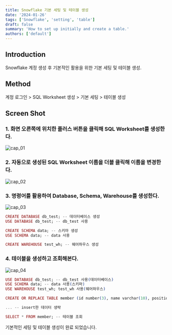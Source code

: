 ```yaml
---
title: Snowflake 기본 세팅 및 테이블 생성
date: '2024-01-26'
tags: ['Snowflake', 'setting', 'table']
draft: false
summary: 'How to set up initially and create a table.'
authors: ['default']
---
```


## Introduction

Snowflake 계정 생성 후 기본적인 활용을 위한 기본 세팅 및 테이블 생성.

## Method

계정 로그인 > SQL Worksheet 생성 > 기본 세팅 > 테이블 생성

## Screen Shot

### 1. 화면 오른쪽에 위치한 플러스 버튼을 클릭해 SQL Worksheet를 생성한다.

![cap_01](https://github.com/bohemianmoon5/Mason_Blog/assets/65845572/c6cdf6aa-8853-404f-92c2-f7ed697e33f6)

### 2. 자동으로 생성된 SQL Worksheet 이름을 더블 클릭해 이름을 변경한다.

![cap_02](https://github.com/bohemianmoon5/Mason_Blog/assets/65845572/440c909f-a7a0-4f01-b066-f99f84f450ca)

### 3. 명령어를 활용하여 Database, Schema, Warehouse를 생성한다.

![cap_03](https://github.com/bohemianmoon5/Mason_Blog/assets/65845572/3bd40d24-3d51-4555-ab08-73f5f91d2249)

```ex
CREATE DATABASE db_test; -- 데이터베이스 생성
USE DATABASE db_test; -- db_test 사용

CREATE SCHEMA data; -- 스키마 생성
USE SCHEMA data; -- data 사용

CREATE WAREHOUSE test_wh; -- 웨어하우스 생성
```

### 4. 테이블을 생성하고 조회해본다.

![cap_04](https://github.com/bohemianmoon5/Mason_Blog/assets/65845572/054d686d-104e-4acb-aa19-068c8ccb163a)

```ex
USE DATABASE db_test; -- db_test 사용(데이터베이스)
USE SCHEMA data; -- data 사용(스키마)
USE WAREHOUSE test_wh; test_wh 사용(웨어하우스)

CREATE OR REPLACE TABLE member (id number(3), name varchar(10), position varchar(10), reg_date date); -- 테이블 생성

... -- insert한 데이터 생략

SELECT * FROM member; -- 테이블 조회
```

기본적인 세팅 및 테이블 생성이 완료 되었습니다.